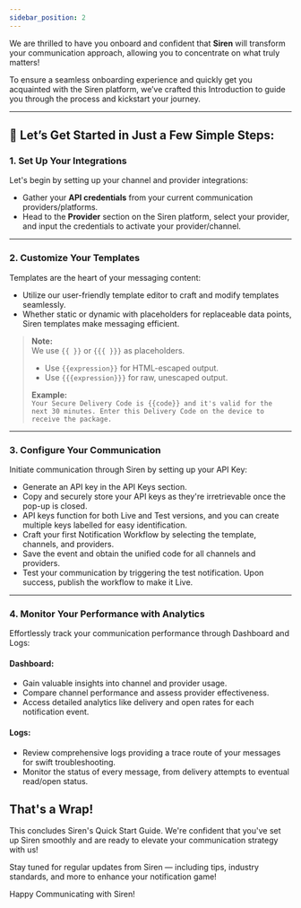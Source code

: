 ---
sidebar_position: 2
---

We are thrilled to have you onboard and confident that **Siren** will transform your communication approach, allowing you to concentrate on what truly matters!

To ensure a seamless onboarding experience and quickly get you acquainted with the Siren platform, we’ve crafted this Introduction to guide you through the process and kickstart your journey.

---

## 🚀 Let’s Get Started in Just a Few Simple Steps:

### **1. Set Up Your Integrations**

Let's begin by setting up your channel and provider integrations:

- Gather your **API credentials** from your current communication providers/platforms.
- Head to the **Provider** section on the Siren platform, select your provider, and input the credentials to activate your provider/channel.

---

### **2. Customize Your Templates**

Templates are the heart of your messaging content:

- Utilize our user-friendly template editor to craft and modify templates seamlessly.
- Whether static or dynamic with placeholders for replaceable data points, Siren templates make messaging efficient.

> **Note:**  
> We use `{{ }}` or `{{{ }}}` as placeholders.
> 
> - Use `{{expression}}` for HTML-escaped output.  
> - Use `{{{expression}}}` for raw, unescaped output.  
> 
> **Example:**  
> `Your Secure Delivery Code is {{code}} and it's valid for the next 30 minutes. Enter this Delivery Code on the device to receive the package.`

---

### **3. Configure Your Communication**

Initiate communication through Siren by setting up your API Key:

- Generate an API key in the API Keys section.
- Copy and securely store your API keys as they're irretrievable once the pop-up is closed.
- API keys function for both Live and Test versions, and you can create multiple keys labelled for easy identification.
- Craft your first Notification Workflow by selecting the template, channels, and providers.  
- Save the event and obtain the unified code for all channels and providers.
- Test your communication by triggering the test notification. Upon success, publish the workflow to make it Live.

---

### **4. Monitor Your Performance with Analytics**

Effortlessly track your communication performance through Dashboard and Logs:

#### **Dashboard:**
- Gain valuable insights into channel and provider usage.
- Compare channel performance and assess provider effectiveness.
- Access detailed analytics like delivery and open rates for each notification event.

#### **Logs:**
- Review comprehensive logs providing a trace route of your messages for swift troubleshooting.
- Monitor the status of every message, from delivery attempts to eventual read/open status.



##  **That's a Wrap!**

This concludes Siren's Quick Start Guide. We're confident that you've set up Siren smoothly and are ready to elevate your communication strategy with us!

Stay tuned for regular updates from Siren — including tips, industry standards, and more to enhance your notification game!



Happy Communicating with Siren!
